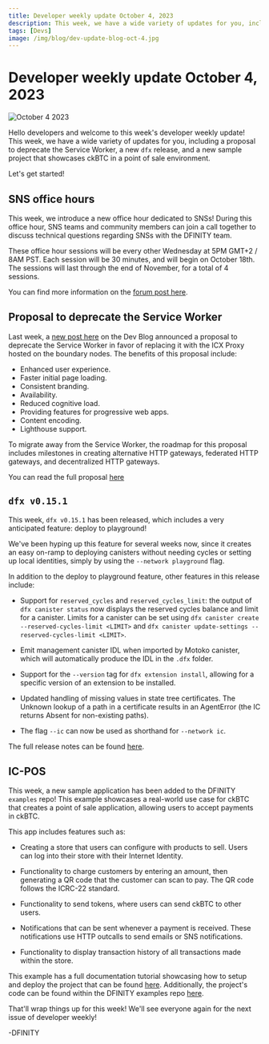 ```yaml
---
title: Developer weekly update October 4, 2023
description: This week, we have a wide variety of updates for you, including a proposal to deprecate the Service Worker, a new dfx release, and a new sample project that showcases ckBTC in a point of sale environment.
tags: [Devs]
image: /img/blog/dev-update-blog-oct-4.jpg
---
```


# Developer weekly update October 4, 2023

![October 4 2023](../../static/img/blog/dev-update-blog-sept-20.jpg)

Hello developers and welcome to this week's developer weekly update! This week, we have a wide variety of updates for you, including a proposal to deprecate the Service Worker, a new `dfx` release, and a new sample project that showcases ckBTC in a point of sale environment.

Let's get started!

## SNS office hours

This week, we introduce a new office hour dedicated to SNSs! During this office hour, SNS teams and community members can join a call together to discuss technical questions regarding SNSs with the DFINITY team.

These office hour sessions will be every other Wednesday at 5PM GMT+2 / 8AM PST. Each session will be 30 minutes, and will begin on October 18th. The sessions will last through the end of November, for a total of 4 sessions.

You can find more information on the [forum post here](https://forum.dfinity.org/t/announcing-sns-office-hours/23506).

## Proposal to deprecate the Service Worker

Last week, a [new post here](/blog/features/deprecating-the-service-worker) on the Dev Blog announced a proposal to deprecate the Service Worker in favor of replacing it with the ICX Proxy hosted on the boundary nodes. The benefits of this proposal include:

- Enhanced user experience.
- Faster initial page loading.
- Consistent branding.
- Availability.
- Reduced cognitive load.
- Providing features for progressive web apps.
- Content encoding.
- Lighthouse support.

To migrate away from the Service Worker, the roadmap for this proposal includes milestones in creating alternative HTTP gateways, federated HTTP gateways, and decentralized HTTP gateways.

You can read the full proposal [here](/blog/features/deprecating-the-service-worker)

## `dfx v0.15.1`

This week, `dfx v0.15.1` has been released, which includes a very anticipated feature: deploy to playground!

We've been hyping up this feature for several weeks now, since it creates an easy on-ramp to deploying canisters without needing cycles or setting up local identities, simply by using the `--network playground` flag.

In addition to the deploy to playground feature, other features in this release include:

- Support for `reserved_cycles` and `reserved_cycles_limit`: the output of `dfx canister status` now displays the reserved cycles balance and limit for a canister. Limits for a canister can be set using `dfx canister create --reserved-cycles-limit <LIMIT>` and `dfx canister update-settings --reserved-cycles-limit <LIMIT>`.

-  Emit management canister IDL when imported by Motoko canister, which will automatically produce the IDL in the `.dfx` folder.

- Support for the `--version` tag for `dfx extension install`, allowing for a specific version of an extension to be installed.

- Updated handling of missing values in state tree certificates.
The Unknown lookup of a path in a certificate results in an AgentError (the IC returns Absent for non-existing paths).

- The flag `--ic` can now be used as shorthand for `--network ic`.

The full release notes can be found [here](https://github.com/dfinity/sdk/blob/50a0e25c58962e0b4a840798c0912c60dc107c57/CHANGELOG.md).

## IC-POS

This week, a new sample application has been added to the DFINITY `examples` repo! This example showcases a real-world use case for ckBTC that creates a point of sale application, allowing users to accept payments in ckBTC.

This app includes features such as:

- Creating a store that users can configure with products to sell. Users can log into their store with their Internet Identity.

- Functionality to charge customers by entering an amount, then generating a QR code that the customer can scan to pay. The QR code follows the ICRC-22 standard.

- Functionality to send tokens, where users can send ckBTC to other users.

- Notifications that can be sent whenever a payment is received. These notifications use HTTP outcalls to send emails or SNS notifications.

- Functionality to display transaction history of all transactions made within the store.

This example has a full documentation tutorial showcasing how to setup and deploy the project that can be found [here](/docs/current/samples/pos). Additionally, the project's code can be found within the DFINITY examples repo [here](https://github.com/dfinity/examples/tree/master/motoko/ic-pos).

That'll wrap things up for this week! We'll see everyone again for the next issue of developer weekly!

-DFINITY

